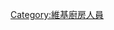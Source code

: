 {{Userbox-2
  |border-c = #000000
  |border-s = 1
  |id1-c    = #FFFAFA
  |id1-s    = 12
  |id1-fc   = #000000
  |id2-c    = #FFFAFA
  |id2-s    = 12
  |id2-fc   = #FFFFFF
  |info-c   = #696969
  |info-s   = 10
  |info-fc  = #FFFFFF
  |id1      = [[file:Mannmitriesentopf.png|45px]]
  |id2      = [[File:Mushroom hot pot.jpg|48px]]
  |info     = 這個用戶因為財務問題所以'''[[勤工助學|正在端]][[統神端火鍋|火鍋]]'''。
}}
[[Category:維基廚房人員]]
